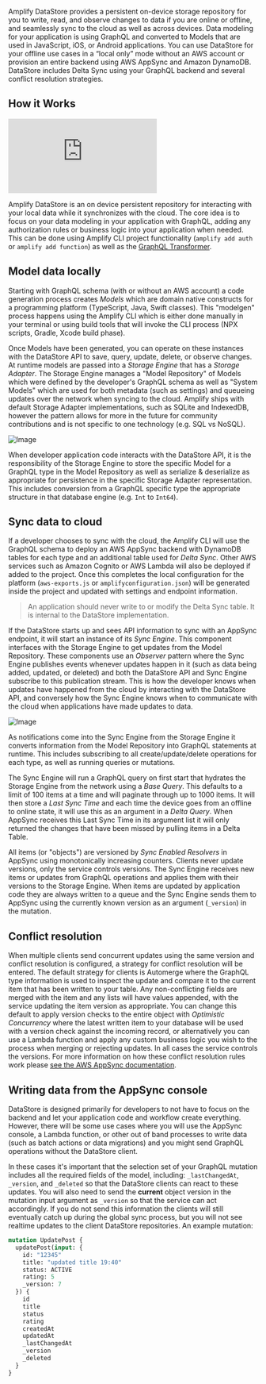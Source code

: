 
Amplify DataStore provides a persistent on-device storage repository for you to write, read, and observe changes to data if you are online or offline, and seamlessly sync to the cloud as well as across devices. Data modeling for your application is using GraphQL and converted to Models that are used in JavaScript, iOS, or Android applications. You can use DataStore for your offline use cases in a “local only” mode without an AWS account or provision an entire backend using AWS AppSync and Amazon DynamoDB. DataStore includes Delta Sync using your GraphQL backend and several conflict resolution strategies.

## How it Works

<iframe src="https://www.youtube-nocookie.com/embed/KcYl6_We0EU" frameborder="0" allow="accelerometer; autoplay; clipboard-write; encrypted-media; gyroscope; picture-in-picture" allowfullscreen></iframe>

Amplify DataStore is an on device persistent repository for interacting with your local data while it synchronizes with the cloud. The core idea is to focus on your data modeling in your application with GraphQL, adding any authorization rules or business logic into your application when needed. This can be done using Amplify CLI project functionality (`amplify add auth` or `amplify add function`) as well as the [GraphQL Transformer](/cli/graphql/overview).

## Model data locally

Starting with GraphQL schema (with or without an AWS account) a code generation process creates *Models* which are domain native constructs for a programming platform (TypeScript, Java, Swift classes). This "modelgen" process happens using the Amplify CLI which is either done manually in your terminal or using build tools that will invoke the CLI process (NPX scripts, Gradle, Xcode build phase).

Once Models have been generated, you can operate on these instances with the DataStore API to save, query, update, delete, or observe changes. At runtime models are passed into a *Storage Engine* that has a *Storage Adapter*. The Storage Engine manages a "Model Repository" of Models which were defined by the developer's GraphQL schema as well as "System Models" which are used for both metadata (such as settings) and queueing updates over the network when syncing to the cloud. Amplify ships with default Storage Adapter implementations, such as SQLite and IndexedDB, however the pattern allows for more in the future for community contributions and is not specific to one technology (e.g. SQL vs NoSQL).

![Image](/images/storage.png)

When developer application code interacts with the DataStore API, it is the responsibility of the Storage Engine to store the specific Model for a GraphQL type in the Model Repository as well as serialize & deserialize as appropriate for persistence in the specific Storage Adapter representation. This includes conversion from a GraphQL specific type the appropriate structure in that database engine (e.g. `Int` to `Int64`).

## Sync data to cloud

If a developer chooses to sync with the cloud, the Amplify CLI will use the GraphQL schema to deploy an AWS AppSync backend with DynamoDB tables for each type and an additional table used for *Delta Sync*. Other AWS services such as Amazon Cognito or AWS Lambda will also be deployed if added to the project. Once this completes the local configuration for the platform (`aws-exports.js` or `amplifyconfiguration.json`) will be generated inside the project and updated with settings and endpoint information.

> An application should never write to or modify the Delta Sync table. It is internal to the DataStore implementation.

If the DataStore starts up and sees API information to sync with an AppSync endpoint, it will start an instance of its *Sync Engine*. This component interfaces with the Storage Engine to get updates from the Model Repository. These components use an *Observer* pattern where the Sync Engine publishes events whenever updates happen in it (such as data being added, updated, or deleted) and both the DataStore API and Sync Engine subscribe to this publication stream. This is how the developer knows when updates have happened from the cloud by interacting with the DataStore API, and conversely how the Sync Engine knows when to communicate with the cloud when applications have made updates to data.

![Image](/images/sync.png)

As notifications come into the Sync Engine from the Storage Engine it converts information from the Model Repository into GraphQL statements at runtime. This includes subscribing to all create/update/delete operations for each type, as well as running queries or mutations. 

The Sync Engine will run a GraphQL query on first start that hydrates the Storage Engine from the network using a *Base Query*. This defaults to a limit of 100 items at a time and will paginate through up to 1000 items. It will then store a *Last Sync Time* and each time the device goes from an offline to online state, it will use this as an argument in a *Delta Query*. When AppSync receives this Last Sync Time in its argument list it will only returned the changes that have been missed by pulling items in a Delta Table.

All items (or "objects") are versioned by *Sync Enabled Resolvers* in AppSync using monotonically increasing counters. Clients never update versions, only the service controls versions. The Sync Engine receives new items or updates from GraphQL operations and applies them with their versions to the Storage Engine. When items are updated by application code they are always written to a queue and the Sync Engine sends them to AppSync using the currently known version as an argument (`_version`) in the mutation. 

## Conflict resolution

When multiple clients send concurrent updates using the same version and conflict resolution is configured, a strategy for conflict resolution will be entered. The default strategy for clients is Automerge where the GraphQL type information is used to inspect the update and compare it to the current item that has been written to your table. Any non-conflicting fields are merged with the item and any lists will have values appended, with the service updating the item version as appropriate. You can change this default to apply version checks to the entire object with *Optimistic Concurrency* where the latest written item to your database will be used with a version check against the incoming record, or alternatively you can use a Lambda function and apply any custom business logic you wish to the process when merging or rejecting updates. In all cases the service controls the versions. For more information on how these conflict resolution rules work please [see the AWS AppSync documentation](https://docs.aws.amazon.com/appsync/latest/devguide/conflict-detection-and-sync.html).

## Writing data from the AppSync console

DataStore is designed primarily for developers to not have to focus on the backend and let your application code and workflow create everything. However, there will be some use cases where you will use the AppSync console, a Lambda function, or other out of band processes to write data (such as batch actions or data migrations) and you might send GraphQL operations without the DataStore client.

In these cases it's important that the selection set of your GraphQL mutation includes all the required fields of the model, including: `_lastChangedAt`, `_version`, and `_deleted` so that the DataStore clients can react to these updates. You will also need to send the **current** object version in the mutation input argument as `_version` so that the service can act accordingly. If you do not send this information the clients will still eventually catch up during the global sync process, but you will not see realtime updates to the client DataStore repositories. An example mutation:

```graphql
mutation UpdatePost {
  updatePost(input: {
    id: "12345"
    title: "updated title 19:40"
    status: ACTIVE
    rating: 5
    _version: 7
  }) {
    id
    title
    status
    rating
    createdAt
    updatedAt
    _lastChangedAt
    _version
    _deleted
  }
}
```
